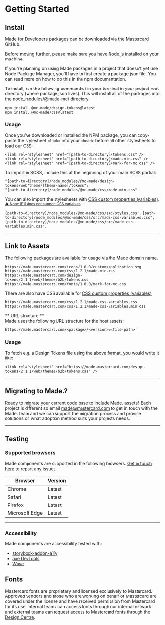 
<Meta title="Hello/Getting Started" />

# Getting Started

## Install

Made for Developers packages can be downloaded via the Mastercard GitHub.

Before moving further, please make sure you have Node.js installed on your machine.

If you're planning on using Made packages in a project that doesn't yet use Node Package Manager, you'll have to first create a package.json file. You can read more on how to do this in the npm documentation.

To install, run the following command(s) in your terminal in your project root directory (where package.json lives). This will install all of the packages into the node_modules/@made-mc/ directory.

```
npm install @mc-made/design-tokens@latest
npm install @mc-made/css@latest
```

### Usage

Once you’ve downloaded or installed the NPM package, you can copy-paste the stylesheet `<link>` into your `<head>` before all other stylesheets to load our CSS:

```
<link rel="stylesheet" href="[path-to-directory]/tokens.css" />
<link rel="stylesheet" href="[path-to-directory]/made.min.css" />
<link rel="stylesheet" href="[path-to-directory]/mark-for-mc.css" />
```

To import in SCSS, include this at the beginning of your main SCSS partial:

```
"[path-to-directory]/node_modules/@mc-made/design-tokens/web/theme/[theme-name]/tokens";
"[path-to-directory]/node_modules/@mc-made/css/made.min.css";
```

You can also import the stylesheets with [CSS custom properties (variables)](https://developer.mozilla.org/en-US/docs/Web/CSS/Using_CSS_custom_properties). 
<small><a href="https://caniuse.com/?search=custom%20properties" target="_blank"> ⚠️ Note: IE11 does not support CSS variables</a></small>

`[path-to-directory]/node_modules/@mc-made/css/src/styles.css",`
`[path-to-directory]/node_modules/@mc-made/css/src/made-css-variables.css",`
`[path-to-directory]/node_modules/@mc-made/css/src/made-css-variables.min.css",`

---

## Link to Assets

The following packages are available for usage via the Made domain name.

```
https://made.mastercard.com/icons/1.0.0/custom/application.svg
https://made.mastercard.com/css/1.2.1/made.min.css
https://made.mastercard.com/design-tokens/2.1.1/web/themes/b2b/tokens.css
https://made.mastercard.com/fonts/1.0.0/mark-for-mc.css
```

There are also have CSS available for [CSS custom properties (variables)](https://developer.mozilla.org/en-US/docs/Web/CSS/Using_CSS_custom_properties)

```
https://made.mastercard.com/css/1.2.1/made-css-variables.css
https://made.mastercard.com/css/1.2.1/made-css-variables.min.css
```

** URL structure **  
Made uses the following URL structure for the host assets:

`https://made.mastercard.com/<package>/<version>/<file-path>`

### Usage

To fetch e.g. a Design Tokens file using the above format, you would write it like:


`<link rel="stylesheet" href="https://made.mastercard.com/design-tokens/2.1.1/web/themes/b2b/tokens.css" />`


---

## Migrating to Made.?

Ready to  migrate your current code base to include Made. assets? Each project is different so email <a href="mailto:made@mastercard.com">made@mastercard.com</a> to get in touch with the Made. team and we can support the migration process and provide solutions on what adoption method suits your projects needs. 

---


## Testing

### Supported browsers

Made components are supported in the following browsers. <a href="https://github.com/Mastercard/made/issues" target="_blank">Get in touch here</a> to report any issues.

| Browser        | Version |
| -------------- | ------- |
| Chrome         | Latest    |
| Safari         | Latest    |
| Firefox        | Latest    |
| Microsoft Edge | Latest    |


---


### Accessibility

Made components are accessibility tested with:

- [storybook-addon-a11y](https://storybook.js.org/addons/@storybook/addon-a11y)
- [axe DevTools](https://www.deque.com/axe/devtools/)
- [Wave](https://wave.webaim.org/extension/)

## Fonts

Mastercard fonts are proprietary and licensed exclusively to Mastercard. Approved vendors and those who are working on behalf of Mastercard are covered under the license and have received permission from Mastercard for its use. Internal teams can access fonts through our internal network and external teams can request access to Mastercard fonts through the <a href="https://designcenter.mastercard.com/" target="_blank">Design Centre</a>.